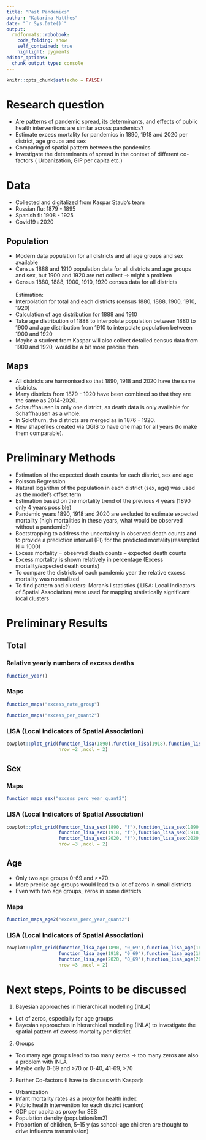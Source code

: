 ```yaml
---
title: "Past Pandemics"
author: "Katarina Matthes"
date: "`r Sys.Date()`"
output:
  rmdformats::robobook:
    code_folding: show
    self_contained: true
    highlight: pygments
editor_options: 
  chunk_output_type: console
---
```


```r
knitr::opts_chunk$set(echo = FALSE)
```

# Research question

* Are patterns of pandemic spread, its determinants, and effects of public health interventions are similar across pandemics?
* Estimate excess mortality for pandemics in 1890, 1918 and 2020 per district, age groups and sex
* Comparing of spatial pattern between the pandemics
* Investigate the determinants of spread in the context of different co-factors ( Urbanization, GIP per capita etc.)


# Data

* Collected and digitalized from Kaspar Staub's team
* Russian flu: 1879 - 1895
* Spanish fl:  1908 - 1925
* Covid19 : 2020


<!-- ## Age -->

<!-- * Age groups aggregated so that there are the same in all years  (for death and population data) -->
<!-- * 1879 - 1885 only larger age groups and not separated by sex -->
<!-- * But total by sex available -->

<!-- ```{r} -->
<!-- load(paste0("../data/data_total.RData"))  -->
<!-- dat.age <- data_total %>% -->
<!--   mutate(Year = as.character(Year), -->
<!--     Year = as.numeric(Year))%>% -->
<!--   arrange(Year) -->

<!-- dat.tab.age <- as.data.frame.matrix(table(data_total$Year, data_total$age_group)) %>% -->
<!--   mutate(Year = row.names(.)) %>% -->
<!--   mutate_if(is.integer, ~ if_else(.>0,"1", "0")) %>% -->
<!--   mutate(Year = as.numeric(Year)) %>% -->
<!--   arrange(Year) %>% -->
<!--   select(Year, `0_4`, `5_14`:`>60`, `0_19`:`60_69`, `>70`) -->

<!-- dat.tab.age %>% -->
<!--   kbl(row.names = F) %>% -->
<!--   kable_material(c("striped", "hover"),full_width = F,position = "left") -->
<!-- ``` -->

## Population

* Modern data population for all districts and all age groups and sex available
* Census 1888 and 1910 population data for all districts and age groups and sex, but 1900 and 1920 are not collect ->  might a problem
* Census 1880, 1888, 1900, 1910, 1920  census data for all districts
<br />
<br />
Estimation:
* Interpolation for total and each districts (census 1880, 1888, 1900, 1910, 1920)
* Calculation of age distribution for 1888 and 1910
* Take age distribution of 1888 to interpolate population between 1880 to 1900 and age distribution from 1910 to interpolate population between 1900 and 1920
* Maybe a student from Kaspar will also collect detailed census data from 1900 and 1920, would be a bit more precise then

## Maps

* All districts are harmonised so that 1890, 1918 and 2020 have the same districts.
* Many districts from 1879 - 1920 have been combined so that they are the same as 2014-2020.
* Schauffhausen is only one district, as death data is only available for Schaffhausen as a whole.
* In Solothurn, the districts are merged as in 1876 - 1920.
* New shapefiles created via QGIS to have one map for all years (to make them comparable).

# Preliminary Methods
* Estimation of the expected death counts for each district, sex and age
* Poisson Regression
* Natural logarithm of the population in each district (sex, age) was used as the model's offset term
* Estimation based on the mortality trend of the previous 4 years (1890 only 4 years possible)
* Pandemic years 1890, 1918 and 2020 are excluded to estimate expected mortality (high mortalities in these years, what would be observed without a pandemic?)
* Bootstrapping to address the uncertainty in observed death counts and to provide a prediction interval (PI) for the predicted mortality(resampled N = 1000)
* Excess mortality = observed death counts – expected death counts
* Excess mortality is shown relatively in percentage (Excess mortality/expected death counts)
* To compare the districts of each pandemic year the relative excess mortality was normalized
* To find pattern and clusters: Moran’s I statistics ( LISA: Local Indicators of Spatial Association) were used for mapping statistically significant local clusters 

# Preliminary Results

## Total

### Relative yearly numbers of excess deaths
```r
function_year()
```

### Maps
```r
function_maps("excess_rate_group")
```

```r
function_maps("excess_per_quant2")
```

### LISA (Local Indicators of Spatial Association)
```r
cowplot::plot_grid(function_lisa(1890),function_lisa(1918),function_lisa(2020),
                   nrow =2 ,ncol = 2)
```

## Sex

<!-- ### Women -Relative yearly numbers of excess deaths -->
<!-- ```{r, echo=FALSE,message=FALSE,fig.height = 30,  fig.width = 10} -->
<!-- function_year_sex(Sex="f") -->
<!-- ``` -->

<!-- ### Men -Relative yearly numbers of excess deaths -->
<!-- ```{r, echo=FALSE,message=FALSE,fig.height = 30,  fig.width = 10} -->
<!-- function_year_sex(Sex="m") -->
<!-- ``` -->

### Maps
```r
function_maps_sex("excess_perc_year_quant2")
```

### LISA (Local Indicators of Spatial Association)
```r
cowplot::plot_grid(function_lisa_sex(1890, "f"),function_lisa_sex(1890, "m"),
                   function_lisa_sex(1918, "f"),function_lisa_sex(1918, "m"),
                   function_lisa_sex(2020, "f"),function_lisa_sex(2020, "m"),
                   nrow =3 ,ncol = 2)
```

## Age
* Only two age groups 0-69 and >=70.
* More precise age groups would lead to a lot of zeros in small districts
* Even with two age groups, zeros in some districts

<!-- ### 0-19 - Relative yearly numbers of excess deaths -->
<!-- ```{r, echo=FALSE,message=FALSE,fig.height = 30,  fig.width = 10} -->
<!-- function_year_age(Age="0_19") -->
<!-- ``` -->

<!-- ### 20-49 - Relative yearly numbers of excess deaths -->
<!-- ```{r, echo=FALSE,message=FALSE,fig.height = 30,  fig.width = 10} -->
<!-- function_year_age(Age="20_49") -->
<!-- ``` -->

<!-- ### 50-69 - Relative yearly numbers of excess deaths -->
<!-- ```{r, echo=FALSE,message=FALSE,fig.height = 30,  fig.width = 10} -->
<!-- function_year_age(Age="50_69") -->
<!-- ``` -->

<!-- ### >=70 - Relative yearly numbers of excess deaths -->
<!-- ```{r, echo=FALSE,message=FALSE,fig.height = 30,  fig.width = 10} -->
<!-- function_year_age(Age=">70") -->
<!-- ``` -->

### Maps
```r
function_maps_age2("excess_perc_year_quant2")
```

### LISA (Local Indicators of Spatial Association)
```r
cowplot::plot_grid(function_lisa_age(1890, "0_69"),function_lisa_age(1890, ">70"),
                   function_lisa_age(1918, "0_69"),function_lisa_age(1918, ">70"),
                   function_lisa_age(2020, "0_69"),function_lisa_age(2020, ">70"),
                   nrow =3 ,ncol = 2)
```


<!-- ## Sex and Age -->
<!-- * Interpretation with caution -->

<!-- ### Maps -->
<!-- Age 0 - 69 year -->

<!-- ```{r, echo=FALSE,message=FALSE,fig.height = 12,  fig.width = 10} -->
<!-- function_maps_age2_sex(var="excess_perc_year_quant2",Age="0_69") -->
<!-- ``` -->

<!-- Age >=70 year -->

<!-- ```{r, echo=FALSE,message=FALSE,fig.height = 12,  fig.width = 10} -->
<!-- function_maps_age2_sex(var="excess_perc_year_quant2", Age=">70") -->
<!-- ``` -->

<!-- ### LISA (Local Indicators of Spatial Association) -->
<!-- Age 0 - 69 year -->
<!-- ```{r, echo=FALSE,message=FALSE,fig.height = 12,  fig.width = 10} -->
<!-- cowplot::plot_grid( -->
<!--                    function_lisa_age_sex(VarYear=1890, Age="0_69", Sex="f"),function_lisa_age_sex(VarYear=1890, Age="0_69", Sex="m"), -->
<!--                    function_lisa_age_sex(VarYear=1918, Age="0_69", Sex="f"),function_lisa_age_sex(VarYear=1918, Age="0_69", Sex="m"), -->
<!--                    function_lisa_age_sex(VarYear=2020, Age="0_69", Sex="f"),function_lisa_age_sex(VarYear=2020, Age="0_69", Sex="m"), -->
<!--                    nrow =3 ,ncol = 2) -->
<!-- ``` -->

<!-- Age >=70 year -->
<!-- ```{r, echo=FALSE,message=FALSE,fig.height = 12,  fig.width = 10} -->
<!-- cowplot::plot_grid( -->
<!--                    function_lisa_age_sex(VarYear=1890, Age=">70", Sex="f"),function_lisa_age_sex(VarYear=1890, Age=">70", Sex="m"), -->
<!--                    function_lisa_age_sex(VarYear=1918, Age=">70", Sex="f"),function_lisa_age_sex(VarYear=1918, Age=">70", Sex="m"), -->
<!--                    function_lisa_age_sex(VarYear=2020, Age=">70", Sex="f"),function_lisa_age_sex(VarYear=2020, Age=">70", Sex="m"), -->
<!--                    nrow =3 ,ncol = 2) -->
<!-- ``` -->

# Next steps, Points to be discussed

1. Bayesian approaches in hierarchical modelling (INLA)
  * Lot of zeros, especially for age groups
  * Bayesian approaches in hierarchical modelling (INLA) to investigate the spatial pattern of excess mortality per district
2. Groups
 * Too many age groups lead to too many zeros -> too many zeros are also a problem with INLA
 * Maybe only 0-69 and >70 or 0-40, 41-69, >70
2. Further Co-factors (I have to discuss with Kaspar):
 * Urbanization
 * Infant mortality rates as a proxy for health index
 * Public health intervention for each district (canton)
 * GDP per capita as proxy for SES
 * Population density (population/km2)
 * Proportion of children, 5–15 y (as school-age children are thought to drive influenza transmission)
 






